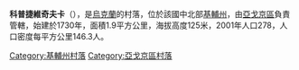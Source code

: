 {{coord|50|13|12|N|31|59|0|E|scale:30000|display=title}}

'''科普捷維奇夫卡'''（{{lang-uk|Коптевичівка}}），是[[烏克蘭|烏克蘭]]的村落，位於該國中北部[[基輔州|基輔州]]，由[[亞戈京區|亞戈京區]]負責管轄，始建於1730年，面積1.9平方公里，海拔高度125米，2001年人口278，人口密度每平方公里146.3人。

{{DEFAULTSORT:Коптевичівка}}
[[Category:基輔州村落|Category:基輔州村落]]
[[Category:亞戈京區村落|Category:亞戈京區村落]]


{{Kiev-geo-stub}}